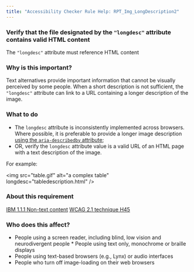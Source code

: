 ```yaml
---
title: "Accessibility Checker Rule Help: RPT_Img_LongDescription2"
---
```


<div className="toolHelp">
<Row>
<Column colLg={16} colMd={8} colSm={4} className="toolHead">

### Verify that the file designated by the `"longdesc"` attribute contains valid HTML content

<div id="locLevel"></div>

The `"longdesc"` attribute must reference HTML content

</Column>
</Row>
<Row>
<Column colLg={11} colMd={5} colSm={4} className="toolMain">

### Why is this important?

Text alternatives provide important information that cannot be visually perceived by some people. When a short description is not sufficient, the `"longdesc"` attribute can link to a URL containing a longer description of the image.

<div id="locSnippet"></div>

### What to do

 * The `longdesc` attribute is inconsistently implemented across browsers.  Where possible, it is preferable to provide a longer image description [using the `aria-describedby` attribute](https://www.w3.org/WAI/WCAG21/Techniques/aria/ARIA15);
 * OR, verify the `longdesc` attribute value is a valid URL of an HTML page with a text description of the image.

For example:

<CodeSnippet type="single" light={true}>&lt;img src="table.gif" alt="a complex table" longdesc="tabledescription.html" /&gt;</CodeSnippet>

</Column>
<Column colLg={5} colMd={3} colSm={4} className="toolLeft">

### About this requirement

[IBM 1.1.1 Non-text content](https://www.ibm.com/able/requirements/requirements/#1_1_1)
[WCAG 2.1 technique H45](https://www.w3.org/WAI/WCAG21/Techniques/html/H45)

### Who does this affect?

 * People using a screen reader, including blind, low vision and neurodivergent people * People using text only, monochrome or braille displays
 * People using text-based browsers (e.g., Lynx) or audio interfaces
 * People who turn off image-loading on their web browsers

</Column>
</Row>
</div>

